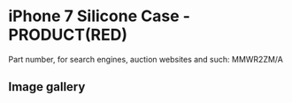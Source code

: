 # iPhone 7 Silicone Case - PRODUCT(RED)

Part number, for search engines, auction websites and such: MMWR2ZM/A

## Image gallery

<div style={{ width: "768px" }}>
  <GalleryComponent
    images={[
      {
        original: "/everysource/MMWR2",
        thumbnail: "/everypreview/MMWR2",
      },
      {
        original: "/everysource/MMWR2_AV1_GOLD",
        thumbnail: "/everypreview/MMWR2_AV1_GOLD",
      },
      {
        original: "/everysource/MMWR2_AV1_JET_BLACK",
        thumbnail: "/everypreview/MMWR2_AV1_JET_BLACK",
      },
      {
        original: "/everysource/MMWR2_AV1_RED",
        thumbnail: "/everypreview/MMWR2_AV1_RED",
      },
      {
        original: "/everysource/MMWR2_AV1_SILVER",
        thumbnail: "/everypreview/MMWR2_AV1_SILVER",
      },
      {
        original: "/everysource/MMWR2_AV2",
        thumbnail: "/everypreview/MMWR2_AV2",
      }
    ]}
  />
</div>
